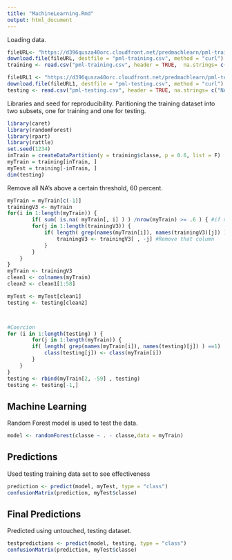 ```yaml
---
title: "MachineLearning.Rmd"
output: html_document
---
```

Loading data. 
```r
fileURL<- "https://d396qusza40orc.cloudfront.net/predmachlearn/pml-training.csv"
download.file(fileURL, destfile = "pml-training.csv", method = "curl")
training <- read.csv("pml-training.csv", header = TRUE,  na.strings= c("NA", "#DIV/0!", ""))

fileURL1 <- "https://d396qusza40orc.cloudfront.net/predmachlearn/pml-testing.csv"
download.file(fileURL1, destfile = "pml-testing.csv", method = "curl")
testing <- read.csv("pml-testing.csv", header = TRUE, na.strings= c("NA", "#DIV/0!", ""))
```

Libraries and seed for reproducibility. Paritioning the training dataset into two subsets, one for training and one for testing. 
```r
library(caret)
library(randomForest)
library(rpart)
library(rattle)
set.seed(1234)
inTrain = createDataPartition(y = training$classe, p = 0.6, list = F)
myTrain = training[inTrain, ]
myTest = training[-inTrain, ]
dim(testing)
```



Remove all NA's above a certain threshold, 60 percent. 
```r
myTrain = myTrain[c(-1)]
trainingV3 <- myTrain
for(i in 1:length(myTrain)) { 
        if( sum( is.na( myTrain[, i] ) ) /nrow(myTrain) >= .6 ) { #if n?? NAs > 60% of total observations
        for(j in 1:length(trainingV3)) {
            if( length( grep(names(myTrain[i]), names(trainingV3)[j]) ) ==1)  { 
                trainingV3 <- trainingV3[ , -j] #Remove that column
            }   
        } 
    }
}
myTrain <- trainingV3
clean1 <- colnames(myTrain)
clean2 <- clean1[1:58]

myTest <- myTest[clean1]
testing <- testing[clean2]



#Coercion
for (i in 1:length(testing) ) {
        for(j in 1:length(myTrain)) {
        if( length( grep(names(myTrain[i]), names(testing)[j]) ) ==1)  {
            class(testing[j]) <- class(myTrain[i])
        }      
    }      
}
testing <- rbind(myTrain[2, -59] , testing) 
testing <- testing[-1,]

```

## Machine Learning
Random Forest model is used to test the data.
```r
model <- randomForest(classe ~ . - classe,data = myTrain)

```

## Predictions
Used testing training data set to see effectiveness
```r
prediction <- predict(model, myTest, type = "class")
confusionMatrix(prediction, myTest$classe)

```

## Final Predictions
Predicted using untouched, testing dataset.
```r
testpredictions <- predict(model, testing, type = "class")
confusionMatrix(prediction, myTest$classe)
```
